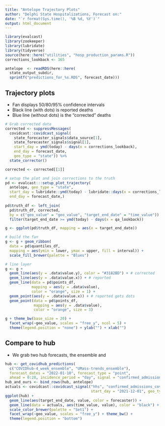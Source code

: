 ```yaml
---
title: "Antelope Trajectory Plots"
author: "Delphi State Hospitalizations, Forecast on:"
date: "`r format(Sys.time(), '%B %d, %Y')`"
output: html_document
---
```


```r
library(evalcast)
library(zookeeper)
library(lubridate)
library(tidyverse)
source(here::here("utilities", "hosp_production_params.R"))
corrections_lookback <- 365

antelope  <- readRDS(here::here(
  state_output_subdir,
  sprintf("predictions_for_%s.RDS", forecast_date)))
```
	
## Trajectory plots

* Fan displays 50/80/95% confidence intervals
* Black line (with dots) is reported deaths
* Blue line (without dots) is the "corrected" deaths


```r
# Grab corrected data
corrected <- suppressMessages(
  covidcast::covidcast_signal(
    state_forecaster_signals$data_source[1], 
    state_forecaster_signals$signal[1],
    start_day = ymd(today) - days(x = corrections_lookback), 
    end_day = forecast_date,
    geo_type = "state")) %>% 
  state_corrector()

corrected <- corrected[[1]] 

# setup the plot and join corrections to the truth
pd <- evalcast:::setup_plot_trajectory(
  antelope, geo_type = "state",
  start_day = lubridate::ymd(today) - lubridate::days(x = corrections_lookback),
  end_day = forecast_date,)
  
pd$truth_df <- left_join(
  pd$truth_df, corrected, 
  by = c("geo_value" = "geo_value", "target_end_date" = "time_value")) %>%
  filter(target_end_date >= ymd(today) - days(x = qa_lookback))

g <- ggplot(pd$truth_df, mapping = aes(x = target_end_date))

# build the fan
g <- g + geom_ribbon(
  data = pd$quantiles_df,
  mapping = aes(ymin = lower, ymax = upper, fill = interval)) +
  scale_fill_brewer(palette = "Blues")

# line layer
g <- g +
  geom_line(aes(y = .data$value.y), color = "#3182BD") + # corrected
  geom_line(aes(y = .data$value.x)) + # reported
  geom_line(data = pd$points_df, 
            mapping = aes(y = .data$value),
            color = "orange", size = 1) +
  geom_point(aes(y = .data$value.x)) + # reported gets dots
  geom_point(data = pd$points_df, 
             mapping = aes(y = .data$value),
             color = "orange", size = 3)

g + theme_bw(base_size = 20) + 
  facet_wrap(~geo_value, scales = "free_y", ncol = 5) +
  theme(legend.position = "none") + ylab("") + xlab("")
```

## Compare to hub

* We grab two hub forecasts, the ensemble and 


```r
hub <- get_covidhub_predictions(
  c("COVIDhub-4_week_ensemble", "UMass-trends_ensemble"),
  forecast_dates = "2022-01-10", forecast_type = "point", 
  ahead = 0:28, incidence_period = "day", signal = "confirmed_admissions_covid_1d")
hub_and_ours <- bind_rows(hub, antelope)
actuals <- covidcast::covidcast_signal("hhs", "confirmed_admissions_covid_1d",
                                       start_day = "2021-12-01", geo_type = "state")
ggplot(hub) +
  geom_line(aes(target_end_date, value, color = forecaster)) +
  geom_line(data = actuals, aes(time_value, value), color = "black") +
  scale_color_brewer(palette = "Set1") +
  facet_wrap(~geo_value, scales = "free_y") + theme_bw() +
  theme(legend.position = "bottom")

```
